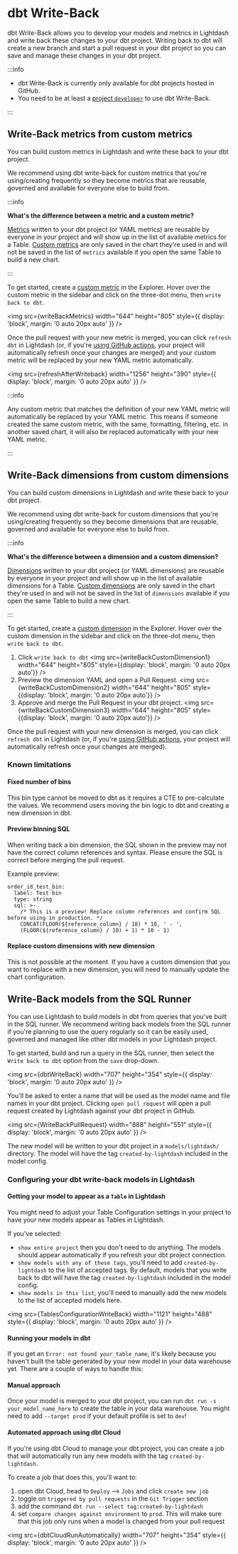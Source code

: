 
# dbt Write-Back

dbt Write-Back allows you to develop your models and metrics in Lightdash and write back these changes to your dbt project. Writing back to dbt will create a new branch and start a pull request in your dbt project so you can save and manage these changes in your dbt project.


:::info

- dbt Write-Back is currently only available for dbt projects hosted in GitHub. 
- You need to be at least a [project `developer`](/references/roles) to use dbt Write-Back.

:::

## Write-Back metrics from custom metrics

You can build custom metrics in Lightdash and write these back to your dbt project. 

We recommend using dbt write-back for custom metrics that you're using/creating frequently so they become metrics that are reusable, governed and available for everyone else to build from.

:::info 

**What's the difference between a metric and a custom metric?**

[Metrics](/references/metrics) written to your dbt project (or YAML metrics) are reusable by everyone in your project and will show up in the list of available metrics for a Table. [Custom metrics](/references/custom-fields#custom-metrics) are only saved in the chart they're used in and will not be saved in the list of `metrics` available if you open the same Table to build a new chart. 

:::

To get started, create a [custom metric](/references/custom-fields#custom-metrics) in the Explorer. Hover over the custom metric in the sidebar and click on the three-dot menu, then `write back to dbt`. 

<img
  src={writeBackMetrics}
  width="644"
  height="805"
  style={{ display: 'block', margin: '0 auto 20px auto' }}
/>

Once the pull request with your new metric is merged, you can click `refresh dbt` in Lightdash (or, if you're [using GitHub actions](../guides/cli/how-to-use-lightdash-deploy#automatically-deploy-your-changes-to-lightdash-using-a-github-action), your project will automatically refresh once your changes are merged) and your custom metric will be replaced by your new YAML metric automatically. 

<img
  src={refreshAfterWriteback}
  width="1256"
  height="390"
  style={{ display: 'block', margin: '0 auto 20px auto' }}
/>

:::info

Any custom metric that matches the definition of your new YAML metric will automatically be replaced by your YAML metric. This means if someone created the same custom metric, with the same, formatting, filtering, etc. in another saved chart, it will also be replaced automatically with your new YAML metric.

:::

## Write-Back dimensions from custom dimensions

You can build custom dimensions in Lightdash and write these back to your dbt project.

We recommend using dbt write-back for custom dimensions that you're using/creating frequently so they become dimensions that are reusable, governed and available for everyone else to build from.

:::info

**What's the difference between a dimension and a custom dimension?**

[Dimensions](/references/dimensions) written to your dbt project (or YAML dimensions) are reusable by everyone in your project and will show up in the list of available dimensions for a Table. [Custom dimensions](/references/custom-fields#custom-dimensions) are only saved in the chart they're used in and will not be saved in the list of `dimensions` available if you open the same Table to build a new chart.

:::

To get started, create a [custom dimension](/references/custom-fields#custom-dimensions) in the Explorer. Hover over the custom dimension in the sidebar and click on the three-dot menu, then `write back to dbt`.

1. Click `write back to dbt`
<img
    src={writeBackCustomDimension1}
    width="644"
    height="805"
    style={{display: 'block', margin: '0 auto 20px auto'}}
/>
2. Preview the dimension YAML and open a Pull Request.
<img
    src={writeBackCustomDimension2}
    width="644"
    height="805"
    style={{display: 'block', margin: '0 auto 20px auto'}}
/>
3. Approve and merge the Pull Request in your dbt project.
<img
    src={writeBackCustomDimension3}
    width="644"
    height="805"
    style={{display: 'block', margin: '0 auto 20px auto'}}
/>

Once the pull request with your new dimension is merged, you can click `refresh dbt` in Lightdash (or, if you're [using GitHub actions](../guides/cli/how-to-use-lightdash-deploy#automatically-deploy-your-changes-to-lightdash-using-a-github-action), your project will automatically refresh once your changes are merged).

### Known limitations

#### Fixed number of bins

This bin type cannot be moved to dbt as it requires a CTE to pre-calculate the values.
We recommend users moving the bin logic to dbt and creating a new dimension in dbt.

#### Preview binning SQL

When writing back a bin dimension, the SQL shown in the preview may not have the correct column references and syntax.
Please ensure the SQL is correct before merging the pull request.

Example preview:
```
order_id_test_bin:
  label: Test bin
  type: string
  sql: >-
    /* This is a preview! Replace column references and confirm SQL before using in production. */
    CONCAT(FLOOR(${reference_column} / 10) * 10, ' - ',
    (FLOOR(${reference_column} / 10) + 1) * 10 - 1)
```

#### Replace custom dimensions with new dimension

This is not possible at the moment. If you have a custom dimension that you want to replace with a new dimension, you will need to manually update the chart configuration.


## Write-Back models from the SQL Runner

You can use Lightdash to build models in dbt from queries that you've built in the SQL runner. We recommend writing back models from the SQL runner if you're planning to use the query regularly so it can be easily used, governed and managed like other dbt models in your Lightdash project.

To get started, build and run a query in the SQL runner, then select the `Write back to dbt` option from the `save` drop-down.

<img
  src={dbtWriteBack}
  width="707"
  height="354"
  style={{ display: 'block', margin: '0 auto 20px auto' }}
/>

You'll be asked to enter a name that will be used as the model name and file names in your dbt project. Clicking `open pull request` will open a pull request created by Lightdash against your dbt project in GitHub.

<img
  src={WriteBackPullRequest}
  width="888"
  height="551"
  style={{ display: 'block', margin: '0 auto 20px auto' }}
/>

The new model will be written to your dbt project in a `models/lightdash/` directory. The model will have the tag `created-by-lightdash` included in the model config.

### Configuring your dbt write-back models in Lightdash

#### Getting your model to appear as a `Table` in Lightdash

You might need to adjust your Table Configuration settings in your project to have your new models appear as Tables in Lightdash.

If you've selected:

- `show entire project` then you don't need to do anything. The models should appear automatically if you refresh your dbt project connection.
- `show models with any of these tags`, you'll need to add `created-by-lightdash` to the list of accepted tags. By default, models that you write back to dbt will have the tag `created-by-lightdash` included in the model config.
- `show models in this list`, you'll need to manually add the new models to the list of accepted models here.

<img
  src={TablesConfigurationWriteBack}
  width="1121"
  height="488"
  style={{ display: 'block', margin: '0 auto 20px auto' }}
/>

#### Running your models in dbt

If you get an `Error: not found your_table_name`, it's likely because you haven't built the table generated by your new model in your data warehouse yet. There are a couple of ways to handle this:

#### Manual approach

Once your model is merged to your dbt project, you can run `dbt run -s your_model_name_here` to create the table in your data warehouse. You might need to add `--target prod` if your default profile is set to `dev`!

#### Automated approach using dbt Cloud

If you're using dbt Cloud to manage your dbt project, you can create a job that will automatically run any new models with the tag `created-by-lightdash`.

To create a job that does this, you'll want to:

1. open dbt Cloud, head to `Deploy` --> `Jobs` and click `create new job`
2. toggle on `triggered by pull requests` in the `Git Trigger` section
3. add the command `dbt run --select tag:created-by-lightdash`
4. set `compare changes against environment` to `prod`. This will make sure that this job only runs when a model is changed from your pull request

<img
  src={dbtCloudRunAutomatically}
  width="707"
  height="354"
  style={{ display: 'block', margin: '0 auto 20px auto' }}
/>